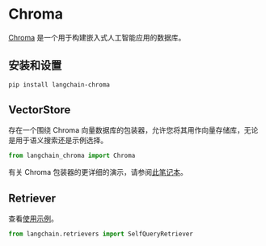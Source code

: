 # Chroma

[Chroma](https://docs.trychroma.com/getting-started) 是一个用于构建嵌入式人工智能应用的数据库。

## 安装和设置

```bash
pip install langchain-chroma
```

## VectorStore

存在一个围绕 Chroma 向量数据库的包装器，允许您将其用作向量存储库，无论是用于语义搜索还是示例选择。

```python
from langchain_chroma import Chroma
```

有关 Chroma 包装器的更详细的演示，请参阅[此笔记本](/docs/integrations/vectorstores/chroma)。

## Retriever

查看[使用示例](/docs/integrations/retrievers/self_query/chroma_self_query)。

```python
from langchain.retrievers import SelfQueryRetriever
```